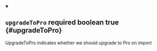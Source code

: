 
<details className="config-field" data-expandable="false" open>
<summary>

## `upgradeToPro` <span className="config-field-required" data-required="false">required</span> <span className="config-field-type">boolean</span> <span className="config-field-default">true</span> <span className="config-field-enum"></span> {#upgradeToPro}

UpgradeToPro indicates whether we should upgrade to Pro on import

</summary>



</details>

